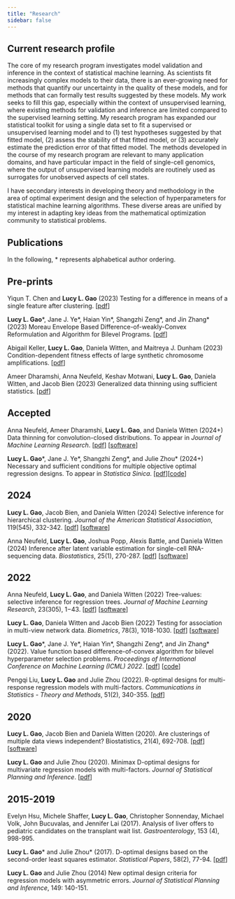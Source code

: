 ```yaml
---
title: "Research"
sidebar: false
---
```


## Current research profile  

The core of my research program investigates model validation and inference in the context of statistical machine learning. As scientists fit increasingly complex models to their data, there is an ever-growing need for methods that quantify our uncertainty in the quality of these models, and for methods that can formally test  results suggested by these models. My work seeks to fill this gap, especially within the context of unsupervised learning, where existing methods for validation and inference are limited compared to the supervised learning setting. My research program has expanded our statistical toolkit for using a single data set to  fit a supervised or unsupervised learning model and to (1) test hypotheses suggested by that fitted model, (2) assess the stability of that fitted model, or (3) accurately estimate the prediction error of that fitted model. The methods developed in the course of my research program are relevant to many application domains, and have particular impact in the field of single-cell genomics, where the output of unsupervised learning models are routinely used as surrogates for unobserved aspects of cell states. 

I have secondary interests in developing theory and methodology in the area of optimal experiment design and the selection of hyperparameters for statistical machine learning algorithms. These diverse areas are unified by my interest in adapting key ideas from the mathematical optimization community to statistical problems. 

## Publications

In the following, \* represents alphabetical author ordering.

## Pre-prints 
Yiqun T. Chen and **Lucy L. Gao** (2023) Testing for a difference in means of a single feature after clustering. [[pdf](https://arxiv.org/pdf/2311.16375.pdf)]

**Lucy L. Gao**\*, Jane J. Ye\*, Haian Yin\*, Shangzhi Zeng\*, and Jin Zhang\* (2023) Moreau Envelope Based Difference-of-weakly-Convex Reformulation and Algorithm for Bilevel Programs. [[pdf](https://arxiv.org/abs/2306.16761)]

Abigail Keller, **Lucy L. Gao**, Daniela Witten, and Maitreya J. Dunham (2023) Condition-dependent fitness effects of large synthetic chromosome amplifications. [[pdf](https://www.biorxiv.org/content/10.1101/2023.06.08.544269v1)]

Ameer Dharamshi, Anna Neufeld, Keshav Motwani, **Lucy L. Gao**, Daniela Witten, and Jacob Bien (2023) Generalized data thinning using sufficient statistics. [[pdf](https://arxiv.org/abs/2303.12931)]

## Accepted

Anna Neufeld, Ameer Dharamshi, **Lucy L. Gao**, and Daniela Witten (2024+) Data thinning for convolution-closed distributions. To appear in *Journal of Machine Learning Research*. [[pdf](https://arxiv.org/abs/2301.07276)] [[software](https://anna-neufeld.github.io/datathin/index.html)]

**Lucy L. Gao**\*, Jane J. Ye\*, Shangzhi Zeng\*, and Julie Zhou\* (2024+) Necessary and sufficient conditions for multiple objective optimal regression designs. To appear in *Statistica Sinica*.  [[pdf](https://arxiv.org/abs/2303.04746)][[code](https://github.com/lucylgao/multi-objective-paper-code-2022)]

## 2024 

**Lucy L. Gao**, Jacob Bien, and Daniela Witten (2024) Selective inference for hierarchical clustering. *Journal of the American Statistical Association*, 119(545), 332-342. [[pdf](https://arxiv.org/abs/2012.02936)] [[software](clusterpval)]

Anna Neufeld, **Lucy L. Gao**, Joshua Popp, Alexis Battle, and Daniela Witten (2024) Inference after latent variable estimation for single-cell RNA-sequencing data. *Biostatistics*, 25(1), 270-287. [[pdf](https://arxiv.org/abs/2207.00554)] [[software](https://anna-neufeld.github.io/countsplit/)]

## 2022 

Anna Neufeld, **Lucy L. Gao**, and Daniela Witten (2022) Tree-values: selective inference for regression trees. *Journal of Machine Learning Research*, 23(305), 1−43. [[pdf](https://arxiv.org/pdf/2106.07816.pdf)] [[software](https://anna-neufeld.github.io/treevalues/)]

**Lucy L. Gao**, Daniela Witten and Jacob Bien (2022) Testing for association in multi-view network data. *Biometrics*, 78(3), 1018-1030. [[pdf](https://arxiv.org/pdf/1909.11640)] [[software](https://cran.r-project.org/web/packages/multiviewtest/index.html)]

**Lucy L. Gao**\*, Jane J. Ye\*, Haian Yin\*, Shangzhi Zeng\*, and Jin Zhang\* (2022). Value function based difference-of-convex algorithm for bilevel hyperparameter selection problems. *Proceedings of International Conference on Machine Learning (ICML) 2022*. [[pdf](https://arxiv.org/abs/2206.05976)] [[code](https://github.com/SUSTech-Optimization/VF-iDCA)]

Pengqi Liu, **Lucy L. Gao** and Julie Zhou (2022). R-optimal designs for multi-response regression models with multi-factors. *Communications in Statistics - Theory and Methods*, 51(2), 340-355. [[pdf](https://arxiv.org/abs/1910.02539)]

## 2020

**Lucy L. Gao**, Jacob Bien and Daniela Witten (2020). Are clusterings of multiple data views independent? Biostatistics, 21(4), 692-708. [[pdf](https://arxiv.org/abs/1901.03905)] [[software](https://cran.r-project.org/web/packages/multiviewtest/index.html)]

**Lucy L. Gao** and Julie Zhou (2020). Minimax D-optimal designs for multivariate regression models with multi-factors. *Journal of Statistical Planning and Inference*.  [[pdf](https://arxiv.org/abs/1910.00745)]

## 2015-2019

Evelyn Hsu, Michele Shaffer, **Lucy L. Gao**, Christopher Sonnenday, Michael Volk, John Bucuvalas, and Jennifer Lai (2017).
Analysis of liver offers to pediatric candidates on the transplant wait list. *Gastroenterology*, 153 (4), 998-995. 

**Lucy L. Gao**\* and Julie Zhou\* (2017). D-optimal designs based on the second-order least squares estimator. *Statistical Papers*, 58(2), 77-94. [[pdf](https://dspace.library.uvic.ca:8443/handle/1828/7383)]

**Lucy L. Gao** and Julie Zhou (2014) New optimal design criteria for regression models with asymmetric errors. *Journal of Statistical Planning and Inference*, 149: 140-151.
